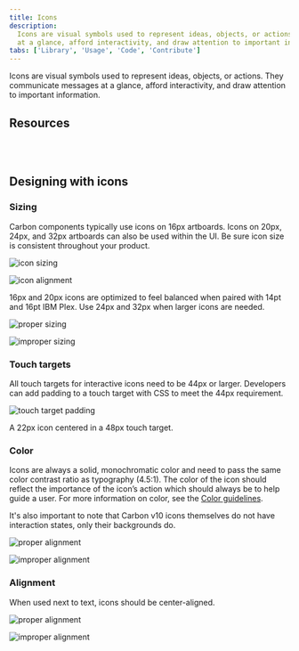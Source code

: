 ```yaml
---
title: Icons
description:
  Icons are visual symbols used to represent ideas, objects, or actions. They communicate messages
  at a glance, afford interactivity, and draw attention to important information.
tabs: ['Library', 'Usage', 'Code', 'Contribute']
---
```


<PageDescription>

Icons are visual symbols used to represent ideas, objects, or actions. They communicate messages at
a glance, afford interactivity, and draw attention to important information.

</PageDescription>

## Resources

<Row className="resource-card-group">
<Column colLg={4} colMd={4} noGutterSm>
  <ResourceCard
    subTitle="Elements package: Icons"
    href="https://github.com/carbon-design-system/carbon/tree/v10/packages/icons"
    >

<MdxIcon name="github" />

  </ResourceCard>
</Column>
<Column colLg={4} colMd={4}  noGutterSm>
  <ResourceCard
    subTitle="Elements package: Icons-React"
    href="https://github.com/carbon-design-system/carbon/tree/v10/packages/icons-react"
    >

<MdxIcon name="github" />

 </ResourceCard>
</Column>
<Column colLg={4} colMd={4}  noGutterSm>
  <ResourceCard
    subTitle="IBM Icons (16px, 20px) library"
    href="sketch://add-library/cloud/028e0598-591e-428c-a490-f6ec64b15ea7"
    >
      <MdxIcon name="sketch" />
 </ResourceCard>
</Column>
<Column colLg={4} colMd={4}  noGutterSm>
  <ResourceCard
    subTitle="IBM Icons (24px, 32px) library"
    href="sketch://add-library/cloud/d530998a-c94c-4f1c-bc0e-c05417e067e3"
    >
      <MdxIcon name="sketch" />
 </ResourceCard>
</Column>
</Row>

<br />
<br />

## Designing with icons

### Sizing

Carbon components typically use icons on 16px artboards. Icons on 20px, 24px, and 32px artboards can
also be used within the UI. Be sure icon size is consistent throughout your product.

![icon sizing](/elements/icons/iconography_usage_sizing-alt.svg)

![icon alignment](/elements/icons/iconography-usage-sizing-2.svg)

<Caption>
  16px and 20px icons are optimized to feel balanced when paired with 14pt and 16pt IBM Plex. Use
  24px and 32px when larger icons are needed.
</Caption>

<DoDontRow>
  <DoDont
    caption="Do use the correct icon size with IBM Plex.">

![proper sizing](/elements/icons/iconography-usage-sizing-3.svg)

  </DoDont>
  <DoDont type="dont" caption="Don’t alter the icon-text size ratio.">

![improper sizing](/elements/icons/iconography-usage-sizing-4.svg)

  </DoDont>
</DoDontRow>

### Touch targets

All touch targets for interactive icons need to be 44px or larger. Developers can add padding to a
touch target with CSS to meet the 44px requirement.

![touch target padding](/elements/icons/iconography-usage-padding-6.svg)

<Caption>A 22px icon centered in a 48px touch target.</Caption>

### Color

Icons are always a solid, monochromatic color and need to pass the same color contrast ratio as
typography (4.5:1). The color of the icon should reflect the importance of the icon’s action which
should always be to help guide a user. For more information on color, see the
[Color guidelines](/assets/elements/color/overview).

It's also important to note that Carbon v10 icons themselves do not have interaction states, only
their backgrounds do.

<DoDontRow>
  <DoDont
    caption="Do match your icon color with your text color when pairing them.">

![proper alignment](/elements/icons/iconography-color-01.png)

  </DoDont>
  <DoDont type="dont" caption="Don’t use different colors for text and icons.">

![improper alignment](/elements/icons/iconography-color-02.png)

  </DoDont>
</DoDontRow>

### Alignment

When used next to text, icons should be center-aligned.

<DoDontRow>
  <DoDont
    caption="Do center-align icons when they’re next to text.">

![proper alignment](/elements/icons/iconography-usage-sizing-5.svg)

  </DoDont>
  <DoDont type="dont" caption="Don’t baseline-align icons to the text.">

![improper alignment](/elements/icons/iconography-usage-sizing-6.svg)

  </DoDont>
</DoDontRow>

